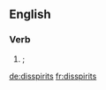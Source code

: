 ==English==

===Verb===
{{head|en|verb form}}

# {{en-third-person singular of|disspirit}}; {{alternative spelling of|dispirits|lang=en}}

[[de:disspirits]]
[[fr:disspirits]]